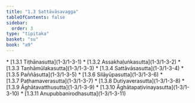 ```yaml
---
title: "1.3 Sattāvāsavagga"
tableOfContents: false
sidebar:
  order: 3
type: "tipitaka"
basket: "su"
book: "a9"
---
```



<DynamicBreadcrumb />



<TableOfContents book="a9" section="1.3">
* [1.3.1 Tiṭhānasutta](1-3/1-3-1)
* [1.3.2 Assakhaḷuṅkasutta](1-3/1-3-2)
* [1.3.3 Taṇhāmūlakasutta](1-3/1-3-3)
* [1.3.4 Sattāvāsasutta](1-3/1-3-4)
* [1.3.5 Paññāsutta](1-3/1-3-5)
* [1.3.6 Silāyūpasutta](1-3/1-3-6)
* [1.3.7 Paṭhamaverasutta](1-3/1-3-7)
* [1.3.8 Dutiyaverasutta](1-3/1-3-8)
* [1.3.9 Āghātavatthusutta](1-3/1-3-9)
* [1.3.10 Āghātapaṭivinayasutta](1-3/1-3-10)
* [1.3.11 Anupubbanirodhasutta](1-3/1-3-11)
</TableOfContents>
